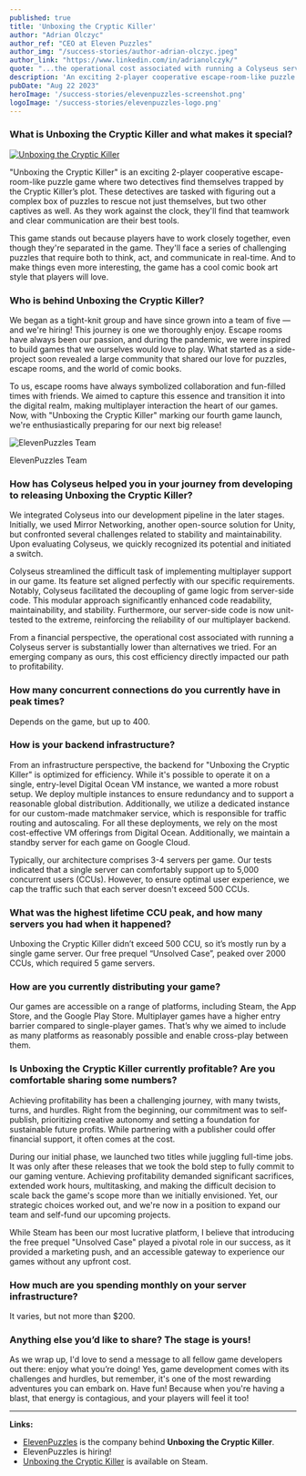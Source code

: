 ```yaml
---
published: true
title: 'Unboxing the Cryptic Killer'
author: "Adrian Olczyc"
author_ref: "CEO at Eleven Puzzles"
author_img: "/success-stories/author-adrian-olczyc.jpeg"
author_link: "https://www.linkedin.com/in/adrianolczyk/"
quote: "...the operational cost associated with running a Colyseus server is substantially lower than alternatives we tried."
description: 'An exciting 2-player cooperative escape-room-like puzzle game.'
pubDate: "Aug 22 2023"
heroImage: '/success-stories/elevenpuzzles-screenshot.png'
logoImage: '/success-stories/elevenpuzzles-logo.png'
---
```


### What is **Unboxing the Cryptic Killer** and what makes it special?

<a href="https://store.steampowered.com/app/2069040/Unboxing_the_Cryptic_Killer/">
  <Image class="rounded inline-block mx-auto w-1/2 float-right md:w-1/4 ml-8" src={logoImage} alt="Unboxing the Cryptic Killer" />
</a>

"Unboxing the Cryptic Killer" is an exciting 2-player cooperative escape-room-like puzzle game where two detectives find themselves trapped by the Cryptic Killer’s plot. These detectives are tasked with figuring out a complex box of puzzles to rescue not just themselves, but two other captives as well. As they work against the clock, they'll find that teamwork and clear communication are their best tools.

This game stands out because players have to work closely together, even though they're separated in the game. They'll face a series of challenging puzzles that require both to think, act, and communicate in real-time. And to make things even more interesting, the game has a cool comic book art style that players will love.


### Who is behind **Unboxing the Cryptic Killer**?

We began as a tight-knit group and have since grown into a team of five — and we're hiring! This journey is one we thoroughly enjoy. Escape rooms have always been our passion, and during the pandemic, we were inspired to build games that we ourselves would love to play. What started as a side-project soon revealed a large community that shared our love for puzzles, escape rooms, and the world of comic books.

To us, escape rooms have always symbolized collaboration and fun-filled times with friends. We aimed to capture this essence and transition it into the digital realm, making multiplayer interaction the heart of our games. Now, with "Unboxing the Cryptic Killer" marking our fourth game launch, we're enthusiastically preparing for our next big release!

<div class="mx-auto mt-6 mb-12 w-sm w-full md:w-2/3 text-center text-gray-600 ">
  <Image class="rounded" src={teamImage} alt="ElevenPuzzles Team" />
  <p class="text-sm p-3 italic">ElevenPuzzles Team</p>
</div>

### How has Colyseus helped you in your journey from developing to releasing **Unboxing the Cryptic Killer**?

We integrated Colyseus into our development pipeline in the later stages. Initially, we used Mirror Networking, another open-source solution for Unity, but confronted several challenges related to stability and maintainability. Upon evaluating Colyseus, we quickly recognized its potential and initiated a switch.

Colyseus streamlined the difficult task of implementing multiplayer support in our game. Its feature set aligned perfectly with our specific requirements. Notably, Colyseus facilitated the decoupling of game logic from server-side code. This modular approach significantly enhanced code readability, maintainability, and stability. Furthermore, our server-side code is now unit-tested to the extreme, reinforcing the reliability of our multiplayer backend.

From a financial perspective, the operational cost associated with running a Colyseus server is substantially lower than alternatives we tried. For an emerging company as ours, this cost efficiency directly impacted our path to profitability.

### How many concurrent connections do you currently have in peak times?

Depends on the game, but up to 400.

### How is your backend infrastructure?

From an infrastructure perspective, the backend for "Unboxing the Cryptic Killer" is optimized for efficiency. While it's possible to operate it on a single, entry-level Digital Ocean VM instance, we wanted a more robust setup. We deploy multiple instances to ensure redundancy and to support a reasonable global distribution. Additionally, we utilize a dedicated instance for our custom-made matchmaker service, which is responsible for traffic routing and autoscaling. For all these deployments, we rely on the most cost-effective VM offerings from Digital Ocean. Additionally, we maintain a standby server for each game on Google Cloud.

Typically, our architecture comprises 3-4 servers per game. Our tests indicated that a single server can comfortably support up to 5,000 concurrent users (CCUs). However, to ensure optimal user experience, we cap the traffic such that each server doesn't exceed 500 CCUs.

### What was the highest lifetime CCU peak, and how many servers you had when it happened?

Unboxing the Cryptic Killer didn’t exceed 500 CCU, so it’s mostly run by a single game server.  Our free prequel “Unsolved Case”, peaked over 2000 CCUs, which required 5 game servers.

### How are you currently distributing your game?

Our games are accessible on a range of platforms, including Steam, the App Store, and the Google Play Store. Multiplayer games have a higher entry barrier compared to single-player games. That’s why we aimed to include as many platforms as reasonably possible and enable cross-play between them.

### Is **Unboxing the Cryptic Killer** currently profitable? Are you comfortable sharing some numbers?

Achieving profitability has been a challenging journey, with many twists, turns, and hurdles. Right from the beginning, our commitment was to self-publish, prioritizing creative autonomy and setting a foundation for sustainable future profits. While partnering with a publisher could offer financial support, it often comes at the cost.

During our initial phase, we launched two titles while juggling full-time jobs. It was only after these releases that we took the bold step to fully commit to our gaming venture. Achieving profitability demanded significant sacrifices, extended work hours, multitasking, and making the difficult decision to scale back the game's scope more than we initially envisioned. Yet, our strategic choices worked out, and we're now in a position to expand our team and self-fund our upcoming projects.

While Steam has been our most lucrative platform, I believe that introducing the free prequel "Unsolved Case" played a pivotal role in our success, as it provided a marketing push, and an accessible gateway to experience our games without any upfront cost.

### How much are you spending monthly on your server infrastructure?

It varies, but not more than $200.

### Anything else you’d like to share? The stage is yours!

As we wrap up, I'd love to send a message to all fellow game developers out there: enjoy what you’re doing! Yes, game development comes with its challenges and hurdles, but remember, it's one of the most rewarding adventures you can embark on. Have fun! Because when you're having a blast, that energy is contagious, and your players will feel it too!

---

**Links:**

- [ElevenPuzzles](https://elevenpuzzles.com/) is the company behind **Unboxing the Cryptic Killer**.
- ElevenPuzzles is hiring!
- [Unboxing the Cryptic Killer](https://store.steampowered.com/app/2069040/Unboxing_the_Cryptic_Killer/) is available on Steam.
